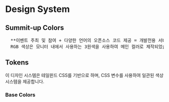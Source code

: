 
<Meta title="Design System/colors" />

# Design System

## Summit-up Colors

<pre>
  **이벤트 주최 및 참여 + 다양한 언어의 오픈소스 코드 제공 = 개발전용 서비스** {'\n'}
  RGB 색상은 모니터 내에서 사용하는 3원색을 사용하여 메인 컬러로 제작되었습니다.
</pre>

## Tokens

이 디자인 시스템은 테일윈드 CSS를 기반으로 하며, CSS 변수를 사용하여 일관된 색상 시스템을 제공합니다.

### Base Colors

<ColorPalette>
  <ColorItem
    title="Main colors"
    subtitle="디자인 토큰"
    colors={{
      '#E4007F': 'hsl(var(--e4007f))',
      '#0062FF': 'hsl(var(--0062ff))',
      '#6EE447': 'hsl(var(--6ee447))',
    }}
  />
  <ColorItem
    title="Sub colors"
    subtitle="디자인 토큰"
    colors={{
      '#FFFFFF': 'hsl(var(--fff))',
      '#EFEFEF': 'hsl(var(--efefef))',
      '#C9CACA': 'hsl(var(--c9caca))',
      '#B5B5B6': 'hsl(var(--b5b5b6))',
      '#8E8D93': 'hsl(var(--8e8d93))',
      '#5C5B60': 'hsl(var(--5c5b60))',
      '#232325': 'hsl(var(--232325))',
      '#000000': 'hsl(var(--000))',
    }}
  />
</ColorPalette>
